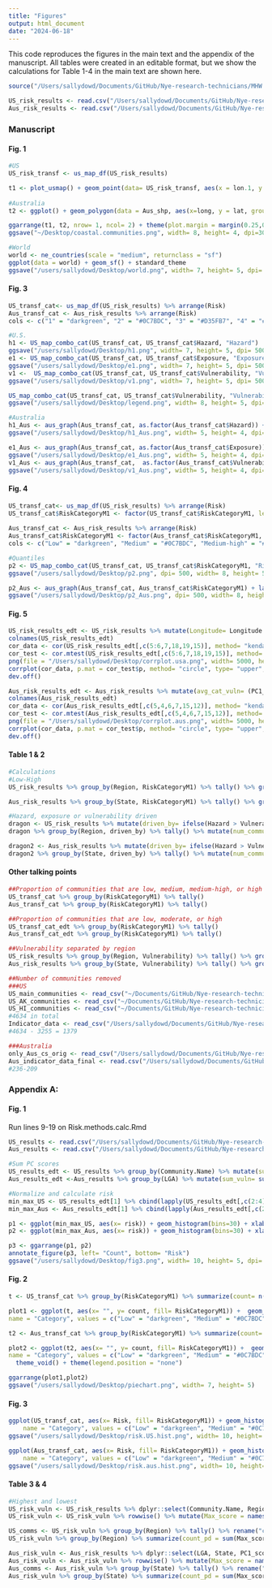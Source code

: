 ```yaml
---
title: "Figures"
output: html_document
date: "2024-06-18"
---
```


This code reproduces the figures in the main text and the appendix of the manuscript. All tables were created in an editable format, but we show the calculations for Table 1-4 in the main text are shown here. 

```r
source("/Users/sallydowd/Documents/GitHub/Nye-research-technicians/MHW.MCS/Code/ToLoad.R")

US_risk_results <- read.csv("/Users/sallydowd/Documents/GitHub/Nye-research-technicians/MHW.MCS/Data/US_risk_results_final.csv")
Aus_risk_results <- read.csv("/Users/sallydowd/Documents/GitHub/Nye-research-technicians/MHW.MCS/Data/Aus_risk_results_final.csv")
```

### Manuscript 

#### Fig. 1
```r
#US
US_risk_transf <- us_map_df(US_risk_results) 

t1 <- plot_usmap() + geom_point(data= US_risk_transf, aes(x = lon.1, y = lat.1), size=1, col= "#0072B2") + theme_bw() + theme(panel.border = element_rect(fill=NA, colour = "black", size=1)) + theme(axis.text.x = element_blank(), axis.text.y = element_blank(), axis.ticks.x=element_blank(), axis.ticks.y=element_blank(), axis.title.x = element_blank(), axis.title.y = element_blank())  + theme(panel.grid.major = element_blank(), panel.grid.minor = element_blank()) + labs(tag= "A)")
 
#Australia 
t2 <- ggplot() + geom_polygon(data = Aus_shp, aes(x=long, y = lat, group = group), fill= "ghostwhite") +  geom_path(data = Aus_shp, aes(x = long, y = lat, group = group), color = "black", size = 0.2) + coord_equal() +geom_polygon() + coord_equal() + geom_point(data= Aus_risk_results, aes(x= Longitude, y= Latitude), size=1, col= "#009E73") + xlab("Longitude") + ylab("Latitude") + theme_bw() + theme(panel.border = element_rect(fill=NA, colour = "black", size=1)) + theme(axis.text.x = element_blank(), axis.text.y = element_blank(), axis.ticks.x=element_blank(), axis.ticks.y=element_blank(), axis.title.x = element_blank(), axis.title.y = element_blank()) + theme(panel.grid.major = element_blank(), panel.grid.minor = element_blank()) + labs(tag= "B)")

ggarrange(t1, t2, nrow= 1, ncol= 2) + theme(plot.margin = margin(0.25,0.25,0.25,0.25, "cm"))
ggsave("~/Desktop/coastal.communities.png", width= 8, height= 4, dpi=300)

#World 
world <- ne_countries(scale = "medium", returnclass = "sf")
ggplot(data = world) + geom_sf() + standard_theme
ggsave("/users/sallydowd/Desktop/world.png", width= 7, height= 5, dpi= 300)
```

#### Fig. 3
```r
US_transf_cat<- us_map_df(US_risk_results) %>% arrange(Risk)
Aus_transf_cat <- Aus_risk_results %>% arrange(Risk)
cols <- c("1" = "darkgreen", "2" = "#0C7BDC", "3" = "#D35FB7", "4" = "#FFC20A")
```

```r
#U.S. 
h1 <- US_map_combo_cat(US_transf_cat, US_transf_cat$Hazard, "Hazard") 
ggsave("/users/sallydowd/Desktop/h1.png", width= 7, height= 5, dpi= 500)
e1 <- US_map_combo_cat(US_transf_cat, US_transf_cat$Exposure, "Exposure") 
ggsave("/users/sallydowd/Desktop/e1.png", width= 7, height= 5, dpi= 500)
v1 <-  US_map_combo_cat(US_transf_cat, US_transf_cat$Vulnerability, "Vulnerability") 
ggsave("/users/sallydowd/Desktop/v1.png", width= 7, height= 5, dpi= 500)

US_map_combo_cat(US_transf_cat, US_transf_cat$Vulnerability, "Vulnerability") + theme(legend.direction= "vertical", legend.position= "right") + labs(color= "Metric") +  guides(color=guide_legend(reverse=TRUE))
ggsave("/users/sallydowd/Desktop/legend.png", width= 8, height= 5, dpi= 500)
```

```r
#Australia 
h1_Aus <- aus_graph(Aus_transf_cat, as.factor(Aus_transf_cat$Hazard)) + theme(legend.position= "bottom") + labs(colour= "Hazard") + scale_color_manual(values= cols)
ggsave("/users/sallydowd/Desktop/h1_Aus.png", width= 5, height= 4, dpi= 500)

e1_Aus <- aus_graph(Aus_transf_cat, as.factor(Aus_transf_cat$Exposure)) + theme(legend.position= "bottom") + labs(colour= "Exposure") +scale_color_manual(values= cols)
ggsave("/users/sallydowd/Desktop/e1_Aus.png", width= 5, height= 4, dpi= 500)
v1_Aus <- aus_graph(Aus_transf_cat,  as.factor(Aus_transf_cat$Vulnerability))  + labs(colour= "Vulnerability") +scale_color_manual(values= cols) 
ggsave("/users/sallydowd/Desktop/v1_Aus.png", width= 5, height= 4, dpi= 500)
```

#### Fig. 4 
```r
US_transf_cat<- us_map_df(US_risk_results) %>% arrange(Risk)
US_transf_cat$RiskCategoryM1 <- factor(US_transf_cat$RiskCategoryM1, levels= c("Low", "Medium", "Medium-high", "High"))   
 
Aus_transf_cat <- Aus_risk_results %>% arrange(Risk)
Aus_transf_cat$RiskCategoryM1 <- factor(Aus_transf_cat$RiskCategoryM1, levels= c("Low", "Medium", "Medium-high", "High"))   
cols <- c("Low" = "darkgreen", "Medium" = "#0C7BDC", "Medium-high" = "#D35FB7", "High" = "#FFC20A")
```

```r
#Quantiles  
p2 <- US_map_combo_cat(US_transf_cat, US_transf_cat$RiskCategoryM1, "Risk")  +  theme(panel.border = element_rect(colour = "black", fill=NA, size=1)) + theme(legend.position= "none")
ggsave("/users/sallydowd/Desktop/p2.png", dpi= 500, width= 8, height= 5)

p2_Aus <- aus_graph(Aus_transf_cat, Aus_transf_cat$RiskCategoryM1) + labs(colour= "Risk") + theme(legend.position= "bottom") + scale_color_manual(values= cols)
ggsave("/users/sallydowd/Desktop/p2_Aus.png", dpi= 500, width= 8, height= 5)
```

#### Fig. 5
```r
US_risk_results_edt <- US_risk_results %>% mutate(Longitude= Longitude + 360) %>% mutate(avg_cat_exp = (ComEng + ComRel)/2, avg_cat_vuln= (PC1_scores_pd + PC1_scores_pc + PC1_scores_lf + PC1_scores_pov + PC1_scores_hc)/5) %>% dplyr::select(-Hazard, -Exposure, -Vulnerability) %>% rename("Hazard"= "cumi_mean", "Exposure"= "avg_cat_exp", "Vulnerability"= "avg_cat_vuln")
colnames(US_risk_results_edt) 
cor_data <- cor(US_risk_results_edt[,c(5:6,7,18,19,15)], method= "kendall")
cor_test <- cor.mtest(US_risk_results_edt[,c(5:6,7,18,19,15)], method= "kendall")
png(file = "/Users/sallydowd/Desktop/corrplot.usa.png", width= 5000, height=2000, res=300)
corrplot(cor_data, p.mat = cor_test$p, method= "circle", type= "upper", insig='blank', addCoef.col ='black', number.cex = 1.0, diag=FALSE, tl.cex= 1.5, cl.cex= 1, cl.offset = 0.5)
dev.off()

Aus_risk_results_edt <- Aus_risk_results %>% mutate(avg_cat_vuln= (PC1_scores_pd + PC1_scores_pc + PC1_scores_lf + PC1_scores_hc)/4) %>% dplyr::select(-Hazard, -Exposure, -Vulnerability) %>% rename("Hazard"= "cumi_mean", "Exposure"= "INDP_fishing", "Vulnerability"= "avg_cat_vuln")
colnames(Aus_risk_results_edt) 
cor_data <- cor(Aus_risk_results_edt[,c(5,4,6,7,15,12)], method= "kendall")
cor_test <- cor.mtest(Aus_risk_results_edt[,c(5,4,6,7,15,12)], method= "kendall")
png(file = "/Users/sallydowd/Desktop/corrplot.aus.png", width= 5000, height=2000, res=300)
corrplot(cor_data, p.mat = cor_test$p, method= "circle", type= "upper", insig='blank', addCoef.col ='black', number.cex = 1.0, diag=FALSE, tl.cex= 1.5, cl.cex= 1, cl.offset = 0.5)
dev.off()
```

#### Table 1 & 2  
```r
#Calculations 
#Low-High 
US_risk_results %>% group_by(Region, RiskCategoryM1) %>% tally() %>% group_by(Region) %>% mutate(num_communities= sum(n)) %>% mutate(prop= round((n/num_communities)*100, 1))

Aus_risk_results %>% group_by(State, RiskCategoryM1) %>% tally() %>% group_by(State) %>% mutate(num_communities= sum(n)) %>% mutate(prop= round((n/num_communities)*100, 1))

#Hazard, exposure or vulnerability driven
dragon <- US_risk_results %>% mutate(driven_by= ifelse(Hazard > Vulnerability & Hazard > Exposure, "Hazard", ifelse(Vulnerability > Hazard & Vulnerability > Exposure, "Vulnerability", ifelse(Exposure > Hazard & Exposure > Vulnerability, "Exposure", "None")))) 
dragon %>% group_by(Region, driven_by) %>% tally() %>% mutate(num_communities= sum(n)) %>% mutate(prop= round((n/num_communities)*100, 1))

dragon2 <- Aus_risk_results %>% mutate(driven_by= ifelse(Hazard > Vulnerability & Hazard > Exposure, "Hazard", ifelse(Vulnerability > Hazard & Vulnerability > Exposure, "Vulnerability", ifelse(Exposure > Hazard & Exposure > Vulnerability, "Exposure", "None")))) 
dragon2 %>% group_by(State, driven_by) %>% tally() %>% mutate(num_communities= sum(n)) %>% mutate(prop= round((n/num_communities)*100, 1))
```

#### Other talking points 
```r
##Proportion of communities that are low, medium, medium-high, or high
US_transf_cat %>% group_by(RiskCategoryM1) %>% tally()
Aus_transf_cat %>% group_by(RiskCategoryM1) %>% tally()

##Proportion of communities that are low, moderate, or high
US_transf_cat_edt %>% group_by(RiskCategoryM1) %>% tally()
Aus_transf_cat_edt %>% group_by(RiskCategoryM1) %>% tally()

##Vulnerability separated by region
US_risk_results %>% group_by(Region, Vulnerability) %>% tally() %>% group_by(Region) %>% mutate(num_communities= sum(n)) %>% mutate(prop= round((n/num_communities)*100, 1))
Aus_risk_results %>% group_by(State, Vulnerability) %>% tally() %>% group_by(State) %>% mutate(num_communities= sum(n)) %>% mutate(prop= round((n/num_communities)*100, 1))

##Number of communities removed 
###US
US_main_communities <- read_csv("~/Documents/GitHub/Nye-research-technicians/MHW.MCS/Data/US.main.communities.csv") #4236
US_AK_communities <- read_csv("~/Documents/GitHub/Nye-research-technicians/MHW.MCS/Data/US.AK.communities.csv") #354
US_HI_communities <- read_csv("~/Documents/GitHub/Nye-research-technicians/MHW.MCS/Data/US.HI.communities.csv") #44 
#4634 in total 
Indicator_data <- read_csv("/Users/sallydowd/Documents/GitHub/Nye-research-technicians/MHW.MCS/Data/US.indicator.data.final.csv") #3255 
#4634 - 3255 = 1379

###Australia 
only_Aus_cs_orig <- read_csv("/Users/sallydowd/Documents/GitHub/Nye-research-technicians/MHW.MCS/Data/Aus_LGAs.csv") #236
Aus_indicator_data_final <- read.csv("/Users/sallydowd/Documents/GitHub/Nye-research-technicians/MHW.MCS/Data/Aus.indicator.data.final.csv") #209
#236-209
```

### Appendix A: 

#### Fig. 1

Run lines 9-19 on Risk.methods.calc.Rmd 
```r
US_results <- read.csv("/Users/sallydowd/Documents/GitHub/Nye-research-technicians/MHW.MCS/Data/US_risk_results_final.csv")
Aus_results <- read.csv("/Users/sallydowd/Documents/GitHub/Nye-research-technicians/MHW.MCS/Data/Aus_risk_results_final.csv")

#Sum PC scores
US_results_edt <- US_results %>% group_by(Community.Name) %>% mutate(sum_vuln= sum(PC1_scores_pd, PC1_scores_pc, PC1_scores_pov, PC1_scores_lf, PC1_scores_hc)) %>% mutate(sum_exp= sum(ComEng, ComRel)) %>% dplyr::select(Community.Name, cumi_mean, sum_vuln, sum_exp)
Aus_results_edt <-Aus_results %>% group_by(LGA) %>% mutate(sum_vuln= sum(PC1_scores_pd, PC1_scores_pc, PC1_scores_lf, PC1_scores_hc)) %>% dplyr::select(LGA, cumi_mean, INDP_fishing, sum_vuln)

#Normalize and calculate risk
min_max_US <- US_results_edt[1] %>% cbind(lapply(US_results_edt[,c(2:4)], minmax_norm)) %>% mutate(risk= cumi_mean*sum_vuln*sum_exp)
min_max_Aus <- Aus_results_edt[1] %>% cbind(lapply(Aus_results_edt[,c(2:4)], minmax_norm)) %>% mutate(risk= cumi_mean*sum_vuln*INDP_fishing)
```

```r
p1 <- ggplot(min_max_US, aes(x= risk)) + geom_histogram(bins=30) + xlab("Risk") + ylab("Count") + standard_theme + labs(tags= "A)") + theme(axis.title.x= element_blank(), axis.title.y= element_blank())
p2 <- ggplot(min_max_Aus, aes(x= risk)) + geom_histogram(bins=30) + xlab("Risk") + ylab("Count") + standard_theme + labs(tags= "B)") + theme(axis.title.x= element_blank(), axis.title.y= element_blank())

p3 <- ggarrange(p1, p2)
annotate_figure(p3, left= "Count", bottom= "Risk")
ggsave("/users/sallydowd/Desktop/fig3.png", width= 10, height= 5, dpi= 500)

```

#### Fig. 2 
```r
t <- US_transf_cat %>% group_by(RiskCategoryM1) %>% summarize(count= n()) %>% mutate(total= sum(count), perc= round((count/total)*100,2))

plot1 <- ggplot(t, aes(x= "", y= count, fill= RiskCategoryM1)) +  geom_col() + coord_polar(theta = "y") + geom_text(aes(label = perc), position = position_stack(vjust = 0.5), col= "white") + scale_fill_manual(
name = "Category", values = c("Low" = "darkgreen", "Medium" = "#0C7BDC", "Medium-high" = "#D35FB7", "High" = "#FFC20A"), labels = c("Low", "Medium", "Medium-high", "High")) + labs(x = "Risk", y = "Count") + standard_theme + expand_limits(x= 0) + labs(tags= "A)") + theme_void() + theme(legend.position = "none")

t2 <- Aus_transf_cat %>% group_by(RiskCategoryM1) %>% summarize(count= n()) %>% mutate(total= sum(count), perc= round((count/total)*100,2))

plot2 <- ggplot(t2, aes(x= "", y= count, fill= RiskCategoryM1)) +  geom_col() + coord_polar(theta = "y") + geom_text(aes(label = perc), position = position_stack(vjust = 0.5), col= "white") + scale_fill_manual(
name = "Category", values = c("Low" = "darkgreen", "Medium" = "#0C7BDC", "Medium-high" = "#D35FB7", "High" = "#FFC20A"), labels = c("Low", "Medium", "Medium-high", "High")) + labs(x = "Risk", y = "Count") + standard_theme + expand_limits(x= 0) + labs(tags= "B)") +
  theme_void() + theme(legend.position = "none")

ggarrange(plot1,plot2)
ggsave("/users/sallydowd/Desktop/piechart.png", width= 7, height= 5)
```

#### Fig. 3
```r
ggplot(US_transf_cat, aes(x= Risk, fill= RiskCategoryM1)) + geom_histogram(bins=30) + scale_fill_manual(
    name = "Category", values = c("Low" = "darkgreen", "Medium" = "#0C7BDC", "Medium-high" = "#D35FB7", "High" = "#FFC20A"), labels = c("Low", "Medium", "Medium-high", "High")) + labs(x = "Risk", y = "Count") + standard_theme + expand_limits(x= 0) + facet_wrap(~Region, ncol=5, scales= "free_y") + labs(tags= "A)")
ggsave("/users/sallydowd/Desktop/risk.US.hist.png", width= 10, height= 3, dpi= 500)

ggplot(Aus_transf_cat, aes(x= Risk, fill= RiskCategoryM1)) + geom_histogram(bins=20) + scale_fill_manual(
    name = "Category", values = c("Low" = "darkgreen", "Medium" = "#0C7BDC", "Medium-high" = "#D35FB7", "High" = "#FFC20A"), labels = c("Low", "Medium", "Medium-high", "High")) + labs(x = "Risk", y = "Count") + standard_theme + expand_limits(x= 0) + facet_wrap(~State, ncol=7, scales= "free_y") + labs(tags= "B)") + theme(legend.position= "none")
ggsave("/users/sallydowd/Desktop/risk.aus.hist.png", width= 10, height= 3, dpi= 500)
```


#### Table 3 & 4 
```r
#Highest and lowest 
US_risk_vuln <- US_risk_results %>% dplyr::select(Community.Name, Region, PC1_scores_pd, PC1_scores_pc, PC1_scores_lf, PC1_scores_hc, PC1_scores_pov)
US_risk_vuln <- US_risk_vuln %>% rowwise() %>% mutate(Max_score = names(.)[which.max(c(PC1_scores_pd, PC1_scores_pc, PC1_scores_lf, PC1_scores_pov, PC1_scores_hc)) + 2])

US_comms <- US_risk_vuln %>% group_by(Region) %>% tally() %>% rename("com_num"= "n")
US_risk_vuln %>% group_by(Region) %>% summarize(count_pd = sum(Max_score == "PC1_scores_pd"), count_pc = sum(Max_score == "PC1_scores_pc"), count_lf = sum(Max_score == "PC1_scores_lf"), count_pov = sum(Max_score == "PC1_scores_pov"), count_hc = sum(Max_score == "PC1_scores_hc")) %>% left_join(US_comms)

Aus_risk_vuln <- Aus_risk_results %>% dplyr::select(LGA, State, PC1_scores_pd, PC1_scores_pc, PC1_scores_lf, PC1_scores_hc)
Aus_risk_vuln <- Aus_risk_vuln %>% rowwise() %>% mutate(Max_score = names(.)[which.max(c(PC1_scores_pd, PC1_scores_pc, PC1_scores_lf, PC1_scores_hc)) + 2])
Aus_comms <- Aus_risk_vuln %>% group_by(State) %>% tally() %>% rename("com_num"= "n")
Aus_risk_vuln %>% group_by(State) %>% summarize(count_pd = sum(Max_score == "PC1_scores_pd"), count_pc = sum(Max_score == "PC1_scores_pc"), count_lf = sum(Max_score == "PC1_scores_lf"), count_hc = sum(Max_score == "PC1_scores_hc")) %>% left_join(Aus_comms)
```
